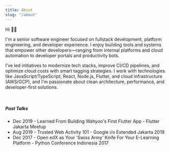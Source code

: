 ```yaml
---
title: About
slug: "/about"
---
```


Hi 👋🏼

I'm a senior software engineer focused on fullstack development, platform engineering, and developer experience. I enjoy building tools and systems that empower other developers—ranging from internal platforms and cloud automation to developer portals and productivity bots. 

I’ve led initiatives to modernize tech stacks, improve CI/CD pipelines, and optimize cloud costs with smart tagging strategies. I work with technologies like JavaScript/TypeScript, React, Node.js, Flutter, and cloud infrastructure (AWS/GCP), and I'm passionate about clean architecture, performance, and developer-first solutions.

<br />

##### Past Talks

- Dec 2019 - Learned From Building Wahyoo's First Flutter App - Flutter Jakarta Meetup
- Aug 2019 - Trusted Web Activity 101 - Google i/o Extended Jakarta 2019
- Dec 2017 - Open edX as Your 'Swiss Army' Knife For Your E-Learning Platform - Python Conference Indonesia 2017
